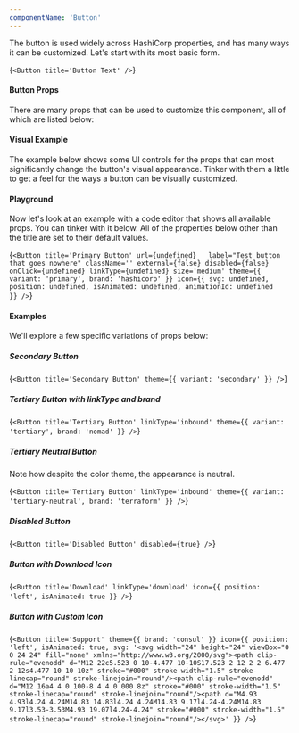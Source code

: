 ```yaml
---
componentName: 'Button'
---
```


The button is used widely across HashiCorp properties, and has many ways it can be customized. Let's start with its most basic form.

<LiveComponent>{`<Button title='Button Text' />`}</LiveComponent>

<UsageDetails packageJson={packageJson} />

#### Button Props

There are many props that can be used to customize this component, all of which are listed below:

<PropsTable props={componentProps} />

#### Visual Example

The example below shows some UI controls for the props that can most significantly change the button's visual appearance. Tinker with them a little to get a feel for the ways a button can be visually customized.

<!-- <KnobsComponent
  knobs={{
    title: componentProps.title,
    disabled: componentProps.disabled,
    size: componentProps.size,
    theme: {
      brand: componentProps.theme.brand,
      variant: componentProps.theme.variant,
    },
    linkType: componentProps.linkType,
    icon: {
      position: componentProps.icon.position,
    },
  }}
/> -->

#### Playground

Now let's look at an example with a code editor that shows all available props. You can tinker with it below. All of the properties below other than the title are set to their default values.

<LiveComponent>{`<Button
  title='Primary Button'
  url={undefined}  
  label="Test button that goes nowhere"
  className=''
  external={false}
  disabled={false}
  onClick={undefined}
  linkType={undefined}
  size='medium'
  theme={{
    variant: 'primary',
    brand: 'hashicorp'
  }}
  icon={{
    svg: undefined,
    position: undefined,
    isAnimated: undefined,
    animationId: undefined                      
  }}
/>`}</LiveComponent>

#### Examples

We'll explore a few specific variations of props below:

##### Secondary Button

<LiveComponent>{`<Button
  title='Secondary Button'
  theme={{ variant: 'secondary' }}
/>`}</LiveComponent>

##### Tertiary Button with linkType and brand

<LiveComponent>{`<Button
  title='Tertiary Button'
  linkType='inbound'
  theme={{
    variant: 'tertiary',
    brand: 'nomad'
  }}
/>`}</LiveComponent>

##### Tertiary Neutral Button

Note how despite the color theme, the appearance is neutral.

<LiveComponent>{`<Button
  title='Tertiary Button'
  linkType='inbound'
  theme={{
    variant: 'tertiary-neutral',
    brand: 'terraform'
  }}
/>`}</LiveComponent>

##### Disabled Button

<LiveComponent>{`<Button
  title='Disabled Button'
  disabled={true}
/>`}</LiveComponent>

##### Button with Download Icon

<LiveComponent>{`<Button
  title='Download'
  linkType='download'
  icon={{ position: 'left', isAnimated: true }}
/>`}</LiveComponent>

##### Button with Custom Icon

<LiveComponent>{`<Button
  title='Support'
  theme={{ brand: 'consul' }}
  icon={{
    position: 'left',
    isAnimated: true,
    svg: '<svg width="24" height="24" viewBox="0 0 24 24" fill="none" xmlns="http://www.w3.org/2000/svg"><path clip-rule="evenodd" d="M12 22c5.523 0 10-4.477 10-10S17.523 2 12 2 2 6.477 2 12s4.477 10 10 10z" stroke="#000" stroke-width="1.5" stroke-linecap="round" stroke-linejoin="round"/><path clip-rule="evenodd" d="M12 16a4 4 0 100-8 4 4 0 000 8z" stroke="#000" stroke-width="1.5" stroke-linecap="round" stroke-linejoin="round"/><path d="M4.93 4.93l4.24 4.24M14.83 14.83l4.24 4.24M14.83 9.17l4.24-4.24M14.83 9.17l3.53-3.53M4.93 19.07l4.24-4.24" stroke="#000" stroke-width="1.5" stroke-linecap="round" stroke-linejoin="round"/></svg>'
  }}
/>`}</LiveComponent>
